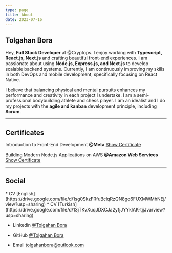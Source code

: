 ```yaml
---
type: page
title: About
date: 2023-07-16
---
```



##  Tolgahan Bora  


Hey, **Full Stack Developer** at @Cryptops. I enjoy working with **Typescript, React.js, Next.js** and crafting beautiful front-end experiences. I am passionate about using **Node.js, Express.js, and Next.js** to develop scalable backend systems. Currently, I am continuously improving my skills in both DevOps and mobile development, specifically focusing on React Native.

I believe that balancing physical and mental pursuits enhances my performance and creativity in each project I undertake. I am a semi-professional bodybuilding athlete and chess player. I am an idealist and I do my projects with the **agile and kanban** development principle, including **Scrum**.

---
## Certificates

Introduction to Front-End Development **@Meta**  [Show Certificate](https://www.coursera.org/account/accomplishments/certificate/P8U5BHRFUS4V)


Building Modern Node.js Applications on AWS **@Amazon Web Services** [Show Certificate](https://www.coursera.org/account/accomplishments/certificate/FAW56V8HQUST)


---
## Social 

<div>
 * CV [English](https://drive.google.com/file/d/1sg0SkzFRfuBclqRzQN8go6FUXMWMhNEj/view?usp=sharing)
 * CV [Turkish](https://drive.google.com/file/d/13jTKvXuqJDXCJa2yfjJYYklAK-tjjJva/view?usp=sharing)

 * Linkedin [@Tolgahan Bora](https://www.linkedin.com/in/tolgahan-bora/)

 * GitHub [@Tolgahan Bora](https://github.com/tolgahanbora)

 * Email tolgahanbora@outlook.com
</div>
